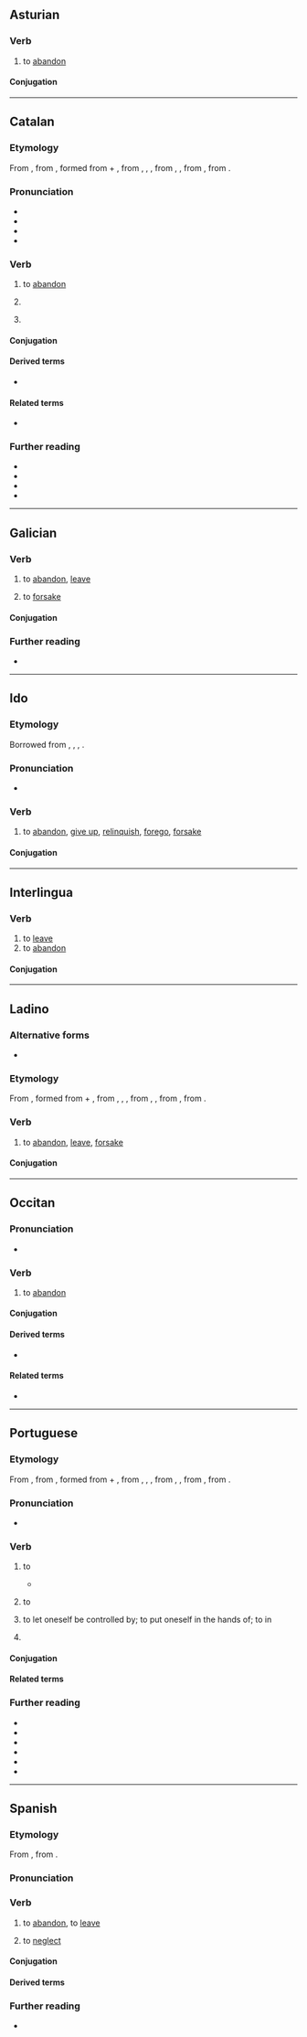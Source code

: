 ==Asturian==

===Verb===
{{ast-verb-ar|abandon}}

# to [[abandon]]

====Conjugation====
{{ast-conj-ar|abandon}}

----

==Catalan==

===Etymology===
From {{bor|ca|fr|abandonner}}, from {{der|ca|fro|abandoner}}, formed from {{m|fro|à|a|t=at, to}} + {{m|fro|bandon|t=jurisdiction, control}}, from {{der|ca|LL.|bannum|t=proclamation}}, {{m|la|bannus}}, {{m|la|bandum}}, from {{der|ca|frk|*ban}}, {{m|gmw-pro|*bann}}, from {{der|ca|gem-pro|*bannaną|t=to proclaim, command}}, from {{der|ca|ine-pro|*bʰeh₂-|t=to speak}}.

===Pronunciation===
* {{ca-IPA}}
* {{audio|ca|LL-Q7026 (cat)-Unjoanqualsevol-abandonar.wav|Audio}}
* {{homophones|ca|abandonà}}
* {{rhymes|ca|a(ɾ)}}

===Verb===
{{ca-verb}}

# {{lb|ca|transitive}} to [[abandon]]
# {{lb|ca|intransitive}} {{rfdef|ca}}
# {{lb|ca|pronominal}} {{rfdef|ca}}

====Conjugation====
{{ca-conj-ar|abandon}}

====Derived terms====
* {{l|ca|abandonament}}

====Related terms====
* {{l|ca|abandó}}

===Further reading===
* {{R:IEC2}}
* {{R:GDLC}}
* {{R:DNV}}
* {{R:DCVB}}

----

==Galician==

===Verb===
{{gl-verb|abandon|ar}}

# to [[abandon]], [[leave]]
#: {{syn|gl|deixar}}
# to [[forsake]]

====Conjugation====
{{gl-conj-ar|abandon}}

===Further reading===
* {{R:DRAG}}

----

==Ido==

===Etymology===
Borrowed from {{bor|io|en|abandon}}, {{bor|io|fr|abandonner}}, {{bor|io|it|abbandonare}}, {{bor|io|es|abandonar}}.

===Pronunciation===
{{io-IPA}}
* {{hyph|io|a|ban|do|nar}}

===Verb===
{{io-verb|abandon}}

# {{lb|io|transitive}} to [[abandon]], {{gloss|wholly}} [[give up]], {{gloss|totally}} [[relinquish]], [[forego]], [[forsake]]
#: {{uxi|io|Ne '''abandonez''' tua frato!|Don't '''abandon''' your brother!}}

====Conjugation====
{{io-conj}}

----

==Interlingua==

===Verb===
{{ia-verb|ar}}

# to [[leave]] {{gloss|depart from}}
# to [[abandon]]

====Conjugation====
{{ia-conj|abandon|ar}}

----

==Ladino==

===Alternative forms===
* {{l|lad|אבאנדונאר}} {{qualifier|Hebrew spelling}}

===Etymology===
{{root|lad|ine-pro|*bʰeh₂-|id=speak}}
From {{der|lad|fro|abandoner}}, formed from {{m|fro|à|a|t=at, to}} + {{m|fro|bandon|t=jurisdiction, control}}, from {{der|pt|LL.|bannum|t=proclamation}}, {{m|la|bannus}}, {{m|la|bandum}}, from {{der|pt|frk|*ban}}, {{m|gmw-pro|*bann}}, from {{der|pt|gem-pro|*bannaną|t=to proclaim, command}}, from {{der|pt|ine-pro|*bʰeh₂-|t=to speak}}.

===Verb===
{{lad-verb}}

# to [[abandon]], [[leave]], [[forsake]]

====Conjugation====
{{lad-conj-ar|abandon}}

----

==Occitan==

===Pronunciation===
* {{audio|oc|LL-Q14185 (oci)-Davidgrosclaude-abandonar.wav}}

===Verb===
{{oc-verb|abandon|ar}}

# to [[abandon]]

====Conjugation====
{{oc-conj-ar|abandon}}

====Derived terms====
* {{l|oc|abandonament}}

====Related terms====
* {{l|oc|abandon}}

----

==Portuguese==

===Etymology===
{{root|pt|ine-pro|*bʰeh₂-|id=speak}}
From {{bor|pt|fr|abandonner}}, from {{der|pt|fro|abandoner}}, formed from {{m|fro|à|a|t=at, to}} + {{m|fro|bandon|t=jurisdiction, control}}, from {{der|pt|LL.|bannum|t=proclamation}}, {{m|la|bannus}}, {{m|la|bandum}}, from {{der|pt|frk|*ban}}, {{m|gmw-pro|*bann}}, from {{der|pt|gem-pro|*bannaną|t=to proclaim, command}}, from {{der|pt|ine-pro|*bʰeh₂-|t=to speak}}.

===Pronunciation===
{{pt-IPA}}
* {{hyphenation|pt|a|ban|do|nar}}

===Verb===
{{pt-verb|abandon|ar}}

# {{lb|pt|transitive}} to {{l|en|abandon}} {{gloss|to leave behind, especially something one was responsible for or associated with}}
#* {{RQ:mul:Rowling Harry Potter|pt-BR|5|page=75|text=Não o perdoou por '''abandonar''' o serviço em vez de seguir você.|t=She didn't forgive him for abandoning his service instead of following you.}}
#: {{uxi|pt|O exército teve que '''abandonar''' o forte.|The army had to '''abandon''' the fort.}}
#: {{uxi|pt|A mulher '''abandonou''' seu bebé.|The woman '''abandoned''' her baby.}}
#: {{syn|pt|deixar|largar}}
# {{lb|pt|transitive}} to {{l|en|give up}} {{gloss|to quit an activity or attempt}}
#: {{uxi|pt|'''Abandone''' a aviação, você nunca vai ser piloto.|'''Give up''' aviation, you will never be a pilot.}}
#: {{syn|pt|desistir|largar|[[largar mão]] [[de]]}}
# {{indtr|pt|em|.pronominal}} to let oneself be controlled by; to put oneself in the hands of; to {{l|en|indulge}} in
#: {{uxi|pt|Nós nos '''abandonamos''' na tristeza.|We '''let ourselves be seized''' by sadness.}}
#: {{uxi|pt|O réu se '''abandonou''' nas mãos do advogado.|The accused '''put''' himself in his lawyer’s hands.}}
# {{pt-verb-form-of|abandonar|t1=abandon}}

====Conjugation====
{{pt-conj|abandon|ar}}

====Related terms====
{{col2|pt
|abandono
|abandonado
}}

===Further reading===
* {{R:Aulete}}
* {{R:Dicionário informal}}
* {{R:DAN}}
* {{R:pt:Infopédia}}
* {{R:Michaelis}}
* {{R:Priberam}}

----

==Spanish==
{{root|es|ine-pro|*bʰeh₂-|id=speak}}

===Etymology===
From {{bor|es|fr|abandonner}}, from {{der|es|gem-pro|*bannaną}}.

===Pronunciation===
{{es-IPA}}

===Verb===
{{es-verb}}

# to [[abandon]], to [[leave]]
#: {{uxi|es|La '''abandonó''' por otra mujer.|He abandoned her for another woman.}}
# to [[neglect]]
#: {{syn|es|descuidar}}

====Conjugation====
{{es-conj}}

====Derived terms====
{{der3
|es|abandonado
|abandonamiento
|abandonismo
|abandonista
|abandono
}}

===Further reading===
* {{R:DRAE}}
